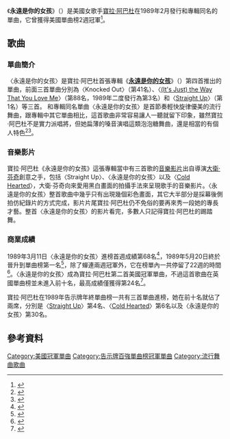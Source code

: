 {{Infobox single |
| Name           = 永遠是你的女孩<br />Forever Your Girl
| Cover          = 
| Border       = yes
| Artist         = [[寶拉·阿巴杜|寶拉·阿巴杜]]
| from Album     = [[永远是你的女孩|永远是你的女孩]]
| B-side         = 
| Released       = 1989年2月20日
| Format         = [[混音CD|混音CD]], 7" Single, 12" Maxi,  [[錄音帶|錄音帶]]
| Recorded       = 1987年11月 - 1988年1月
| Genre          = [[流行音樂|流行音樂]]
| Length         = 4:58
| Label          = Virgin 
| Writer         = Oliver Leiber
| Producer       = Oliver Leiber
| Certification  = Gold
| Last single    = "[[Straight_Up|Straight Up]]"<br>(1989)
| This single    = "'''Forever Your Girl'''"<br>(1989)
| Next single    = "[[Cold_Hearted|Cold Hearted]]"<br>(1989)
}}
《'''永遠是你的女孩'''》（{{lang-en|'''Forever Your Girl'''}}）是美國女歌手[[寶拉·阿巴杜|寶拉·阿巴杜]]在1989年2月發行和專輯同名的單曲，它曾獲得美國單曲榜2週冠軍<ref>{{Cite web |url=http://www.billboard.com/articles/news/1053280/chart-beat-chat |title=美國告示牌官網2007-03-30音樂報導 |accessdate=2015-04-01 |archive-date=2015-09-18 |archive-url=https://web.archive.org/web/20150918152910/http://www.billboard.com/articles/news/1053280/chart-beat-chat |dead-url=no }}</ref>。

==歌曲==
===單曲簡介===
〈永遠是你的女孩〉是寶拉·阿巴杜首張專輯《'''[[永远是你的女孩|永遠是你的女孩]]'''》（{{lang-en|'''Forever Your Girl'''}}）第四首推出的單曲，前面三首單曲分別為〈Knocked Out〉（第41名）、〈[[只是你愛我的方式|(It's Just) the Way That You Love Me]]〉（第88名，1989年二度發行為第3名）和〈[[Straight_Up|Straight Up]]〉（第1名）等三首。
和專輯同名單曲〈永遠是你的女孩〉是首節奏輕快旋律優美的流行舞曲，跟專輯中其它單曲相比，這首歌曲非常容易讓人一聽就留下印象，雖然寶拉·阿巴杜不是實力派唱將，但她扁薄的嗓音演唱這類泡泡糖舞曲，還是相當的有個人特色<ref>{{Cite web |url=http://www.rollingstone.com/music/news/paula-abdul-confirms-new-album-tour-are-in-the-works-20080221 |title=美國滾石雜誌官網2008-02-21音樂報導 |accessdate=2015-04-01 |archive-date=2015-04-04 |archive-url=https://web.archive.org/web/20150404071856/http://www.rollingstone.com/music/news/paula-abdul-confirms-new-album-tour-are-in-the-works-20080221 |dead-url=no }}</ref><ref>{{Cite web |url=http://www.rollingstone.com/music/news/paula-abdul-debuts-here-for-the-music-preps-idol-performance-20090505 |title=美國滾石雜誌官網2009-05-05音樂報導 |accessdate=2015-04-01 |archive-date=2015-04-02 |archive-url=https://web.archive.org/web/20150402165325/http://www.rollingstone.com/music/news/paula-abdul-debuts-here-for-the-music-preps-idol-performance-20090505 |dead-url=no }}</ref>。
===音樂影片===
寶拉·阿巴杜《永遠是你的女孩》這張專輯當中有三首歌的[[音樂影片|音樂影片]]出自導演[[大卫·芬奇|大衛·芬奇]]創意之手，包括〈Straight Up〉、〈永遠是你的女孩〉以及〈[[Cold_Hearted|Cold Hearted]]〉，大衛·芬奇向來愛用黑白畫面的拍攝手法來呈現歌手的音樂影片。〈永遠是你的女孩〉整首歌曲中幾乎只有出現幾個彩色畫面，其它大半部分是採幕後側拍仿紀錄片的方式完成，影片片尾寶拉·阿巴杜仍不免俗的要再來秀一段她的專長才藝。整首〈永遠是你的女孩〉的影片看完，多數人只記得寶拉·阿巴杜的踢踏舞。

===商業成績===
1989年3月11日〈永遠是你的女孩〉進榜首週成績第68名<ref>{{Cite web |url=http://www.billboard.com/charts/hot-100/1989-03-11 |title=1989-03-11告示牌單曲榜 |accessdate=2015-04-01 |archive-date=2015-08-28 |archive-url=https://web.archive.org/web/20150828082340/http://www.billboard.com/charts/hot-100/1989-03-11 |dead-url=no }}</ref>，1989年5月20日終於晉升到單曲榜第一名<ref>{{Cite web |url=http://www.billboard.com/charts/hot-100/1989-05-20 |title=1989-05-20告示牌單曲榜 |accessdate=2015-04-01 |archive-date=2015-04-23 |archive-url=https://web.archive.org/web/20150423232159/http://www.billboard.com/charts/hot-100/1989-05-20 |dead-url=no }}</ref>，除了蟬連兩週冠軍外，它在榜單內一共停留了22週的時間<ref>{{Cite web |url=http://www.billboard.com/artist/328428/paula-abdul/chart?page=1&f=379 |title=美國告示牌官網寶拉·阿巴杜單曲榜成績 |accessdate=2015-04-01 |archive-date=2015-03-13 |archive-url=https://web.archive.org/web/20150313170439/http://www.billboard.com/artist/328428/paula-abdul/chart?page=1&f=379 |dead-url=no }}</ref>。〈永遠是你的女孩〉成為寶拉·阿巴杜第二首美國冠軍單曲，不過這首歌曲在英國單曲榜並未進入前十名，最高成績僅獲得第24名<ref>{{Cite web |url=http://www.officialcharts.com/artist/25106/PAULA-ABDUL/ |title=英國排行榜官網寶拉·阿巴杜資料庫 |accessdate=2015-04-01 |archive-date=2016-07-02 |archive-url=https://web.archive.org/web/20160702181248/http://www.officialcharts.com/artist/25106/paula-abdul/ |dead-url=no }}</ref>。

寶拉·阿巴杜在1989年告示牌年終單曲榜一共有三首單曲進榜，她在前十名就佔了兩席，分別是〈[[Straight_Up|Straight Up]]〉第4名、〈[[Cold_Hearted|Cold Hearted]]〉第6名以及〈永遠是你的女孩〉第30名。

==參考資料==
{{reflist|2}}
[[Category:美國冠軍單曲|Category:美國冠軍單曲]]
[[Category:告示牌百強單曲榜冠軍單曲|Category:告示牌百強單曲榜冠軍單曲]]
[[Category:流行舞曲歌曲|Category:流行舞曲歌曲]]